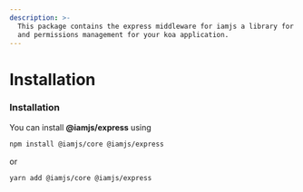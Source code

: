 ```yaml
---
description: >-
  This package contains the express middleware for iamjs a library for easy role
  and permissions management for your koa application.
---
```


# Installation

### Installation

You can install **@iamjs/express** using

```bash
npm install @iamjs/core @iamjs/express 
```

or

```bash
yarn add @iamjs/core @iamjs/express 
```
